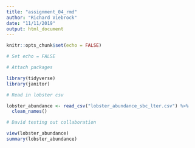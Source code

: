 ```yaml
---
title: "assignment_04_rmd"
author: "Richard Viebrock"
date: "11/11/2019"
output: html_document
---
```


```r
knitr::opts_chunk$set(echo = FALSE)

# Set echo = FALSE
```

```r

# Attach packages

library(tidyverse)
library(janitor)

# Read in lobster csv

lobster_abundance <- read_csv("lobster_abundance_sbc_lter.csv") %>% 
  clean_names()

```


```r

# David testing out collaboration

view(lobster_abundance)
summary(lobster_abundance)

```

